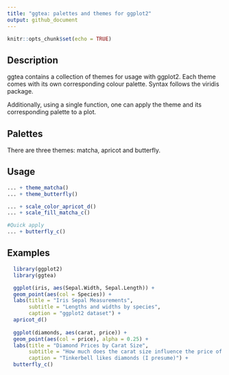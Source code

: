 ```yaml
---
title: "ggtea: palettes and themes for ggplot2"
output: github_document
---
```


```r
knitr::opts_chunk$set(echo = TRUE)
```

## Description

ggtea contains a collection of themes for usage with ggplot2. Each 
theme comes with its own corresponding colour palette. Syntax follows the
viridis package.

Additionally, using a single function, one can apply the theme and its corresponding 
palette to a plot.

## Palettes

There are three themes: matcha, apricot and butterfly.

## Usage

```r
... + theme_matcha()
... + theme_butterfly()

... + scale_color_apricot_d()
... + scale_fill_matcha_c()

#Quick apply
... + butterfly_c()
```

## Examples

```r
  library(ggplot2)
  library(ggtea)

  ggplot(iris, aes(Sepal.Width, Sepal.Length)) + 
  geom_point(aes(col = Species)) + 
  labs(title = "Iris Sepal Measurements",
       subtitle = "Lengths and widths by species",
       caption = "ggplot2 dataset") +
  apricot_d()
  
  ggplot(diamonds, aes(carat, price)) + 
  geom_point(aes(col = price), alpha = 0.25) + 
  labs(title = "Diamond Prices by Carat Size",
       subtitle = "How much does the carat size influence the price of a diamond?",
       caption = "Tinkerbell likes diamonds (I presume)") + 
  butterfly_c()
                
```


